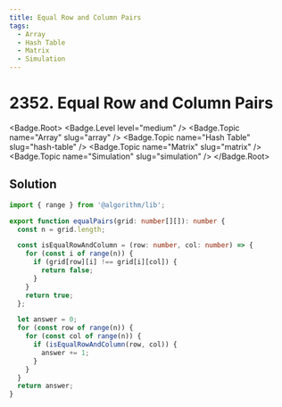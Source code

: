 ```yaml
---
title: Equal Row and Column Pairs
tags:
  - Array
  - Hash Table
  - Matrix
  - Simulation
---
```


# 2352. Equal Row and Column Pairs

<Badge.Root>
  <Badge.Level level="medium" />
  <Badge.Topic name="Array" slug="array" />
  <Badge.Topic name="Hash Table" slug="hash-table" />
  <Badge.Topic name="Matrix" slug="matrix" />
  <Badge.Topic name="Simulation" slug="simulation" />
</Badge.Root>

## Solution

```typescript filename="solution.ts" copy
import { range } from '@algorithm/lib';

export function equalPairs(grid: number[][]): number {
  const n = grid.length;

  const isEqualRowAndColumn = (row: number, col: number) => {
    for (const i of range(n)) {
      if (grid[row][i] !== grid[i][col]) {
        return false;
      }
    }
    return true;
  };

  let answer = 0;
  for (const row of range(n)) {
    for (const col of range(n)) {
      if (isEqualRowAndColumn(row, col)) {
        answer += 1;
      }
    }
  }
  return answer;
}
```

<ProblemLink
  codingSite="leetcode"
  href="https://leetcode.com/problems/equal-row-and-column-pairs"
  title="Equal Row and Column Pairs"
/>
